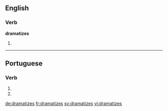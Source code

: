 ==English==

===Verb===
'''dramatizes'''

# {{en-third-person singular of|dramatize}}

----

==Portuguese==

===Verb===
{{head|pt|verb form}}

# {{conjugation of|dramatizar||2|s|present|subjunctive|lang=pt}}
# {{conjugation of|dramatizar||2|s|negative|imperative|lang=pt}}

[[de:dramatizes]]
[[fr:dramatizes]]
[[sv:dramatizes]]
[[vi:dramatizes]]